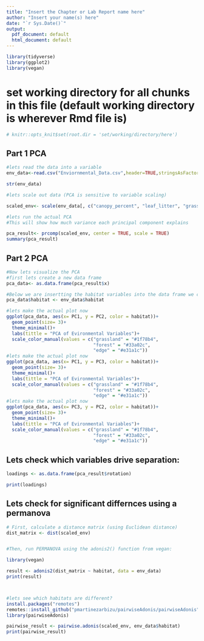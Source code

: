 ```yaml
---
title: "Insert the Chapter or Lab Report name here"
author: "Insert your name(s) here"
date: "`r Sys.Date()`"
output:
  pdf_document: default
  html_document: default
---
```


```r
library(tidyverse)
library(ggplot2)
library(vegan)
```

# set working directory for all chunks in this file (default working directory is wherever Rmd file is)
```r
# knitr::opts_knit$set(root.dir = 'set/working/directory/here')
```

## Part 1 PCA
```r
#lets read the data into a variable
env_data<-read.csv("Enviornmental_Data.csv",header=TRUE,stringsAsFactors = TRUE)

str(env_data)

#lets scale out data (PCA is sensitive to variable scaling)

scaled_env<- scale(env_data[, c("canopy_percent", "leaf_litter", "grass_height")])

#lets run the actual PCA
#This will show how much variance each principal component explains

pca_result<- prcomp(scaled_env, center = TRUE, scale = TRUE)
summary(pca_result)

```

## Part 2 PCA 

```r
#Now lets visualize the PCA
#first lets create a new data frame
pca_data<- as.data.frame(pca_result$x)

#Below we are insertting the habitat variables into the data frame we created above 
pca_data$habitat <- env_data$habitat

#lets make the actual plot now
ggplot(pca_data, aes(x= PC1, y = PC2, color = habitat))+
  geom_point(size= 3)+
  theme_minimal()+
  labs(tittle = "PCA of Evironmental Variables")+
  scale_color_manual(values = c("grassland" = "#1f78b4", 
                                "forest" = "#33a02c", 
                                "edge" = "#e31a1c"))
#lets make the actual plot now
ggplot(pca_data, aes(x= PC1, y = PC3, color = habitat))+
  geom_point(size= 3)+
  theme_minimal()+
  labs(tittle = "PCA of Evironmental Variables")+
  scale_color_manual(values = c("grassland" = "#1f78b4", 
                                "forest" = "#33a02c", 
                                "edge" = "#e31a1c"))
#lets make the actual plot now
ggplot(pca_data, aes(x= PC3, y = PC2, color = habitat))+
  geom_point(size= 3)+
  theme_minimal()+
  labs(tittle = "PCA of Evironmental Variables")+
  scale_color_manual(values = c("grassland" = "#1f78b4", 
                                "forest" = "#33a02c", 
                                "edge" = "#e31a1c"))
```
## Lets check which variables drive separation: 
```r
loadings <- as.data.frame(pca_result$rotation)

print(loadings)
```


## Lets check for significant differnces using a permanova
```r
# First, calculate a distance matrix (using Euclidean distance)
dist_matrix <- dist(scaled_env)


#Then, run PERMANOVA using the adonis2() function from vegan:

library(vegan)

result <- adonis2(dist_matrix ~ habitat, data = env_data)
print(result)




```

```r
#lets see which habitats are different?
install.packages("remotes")
remotes::install_github("pmartinezarbizu/pairwiseAdonis/pairwiseAdonis")
library(pairwiseAdonis)

pairwise_result <- pairwise.adonis(scaled_env, env_data$habitat)
print(pairwise_result)



```



